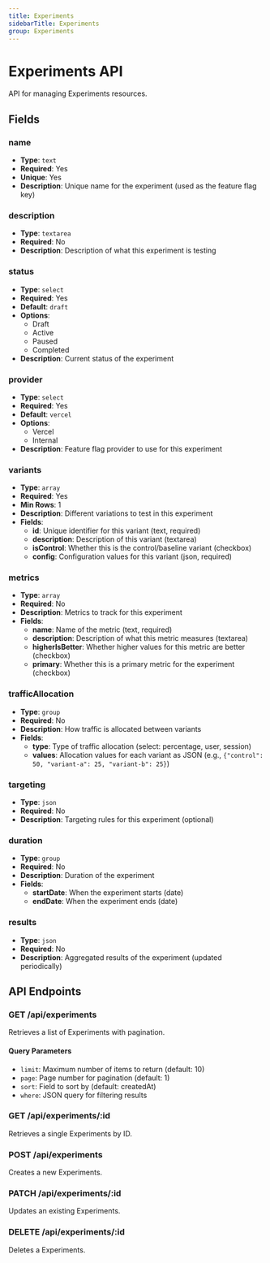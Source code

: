 ```yaml
---
title: Experiments
sidebarTitle: Experiments
group: Experiments
---
```


# Experiments API

API for managing Experiments resources.

## Fields

### name
- **Type**: `text`
- **Required**: Yes
- **Unique**: Yes
- **Description**: Unique name for the experiment (used as the feature flag key)

### description
- **Type**: `textarea`
- **Required**: No
- **Description**: Description of what this experiment is testing

### status
- **Type**: `select`
- **Required**: Yes
- **Default**: `draft`
- **Options**: 
  - Draft
  - Active
  - Paused
  - Completed
- **Description**: Current status of the experiment

### provider
- **Type**: `select`
- **Required**: Yes
- **Default**: `vercel`
- **Options**:
  - Vercel
  - Internal
- **Description**: Feature flag provider to use for this experiment

### variants
- **Type**: `array`
- **Required**: Yes
- **Min Rows**: 1
- **Description**: Different variations to test in this experiment
- **Fields**:
  - **id**: Unique identifier for this variant (text, required)
  - **description**: Description of this variant (textarea)
  - **isControl**: Whether this is the control/baseline variant (checkbox)
  - **config**: Configuration values for this variant (json, required)

### metrics
- **Type**: `array`
- **Required**: No
- **Description**: Metrics to track for this experiment
- **Fields**:
  - **name**: Name of the metric (text, required)
  - **description**: Description of what this metric measures (textarea)
  - **higherIsBetter**: Whether higher values for this metric are better (checkbox)
  - **primary**: Whether this is a primary metric for the experiment (checkbox)

### trafficAllocation
- **Type**: `group`
- **Required**: No
- **Description**: How traffic is allocated between variants
- **Fields**:
  - **type**: Type of traffic allocation (select: percentage, user, session)
  - **values**: Allocation values for each variant as JSON (e.g., `{"control": 50, "variant-a": 25, "variant-b": 25}`)

### targeting
- **Type**: `json`
- **Required**: No
- **Description**: Targeting rules for this experiment (optional)

### duration
- **Type**: `group`
- **Required**: No
- **Description**: Duration of the experiment
- **Fields**:
  - **startDate**: When the experiment starts (date)
  - **endDate**: When the experiment ends (date)

### results
- **Type**: `json`
- **Required**: No
- **Description**: Aggregated results of the experiment (updated periodically)



## API Endpoints

### GET /api/experiments
Retrieves a list of Experiments with pagination.

#### Query Parameters
- `limit`: Maximum number of items to return (default: 10)
- `page`: Page number for pagination (default: 1)
- `sort`: Field to sort by (default: createdAt)
- `where`: JSON query for filtering results

### GET /api/experiments/:id
Retrieves a single Experiments by ID.

### POST /api/experiments
Creates a new Experiments.

### PATCH /api/experiments/:id
Updates an existing Experiments.

### DELETE /api/experiments/:id
Deletes a Experiments.

